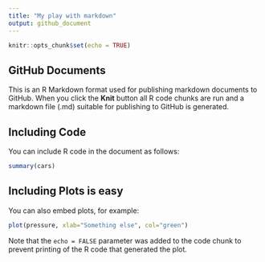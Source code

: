 ```yaml
---
title: "My play with markdown"
output: github_document
---
```


```r
knitr::opts_chunk$set(echo = TRUE)
```

## GitHub Documents

This is an R Markdown format used for publishing markdown documents to GitHub. When you click the **Knit** button all R code chunks are run and a markdown file (.md) suitable for publishing to GitHub is generated.

## Including Code

You can include R code in the document as follows:

```r
summary(cars)
```

## Including Plots is easy

You can also embed plots, for example:

```r
plot(pressure, xlab="Something else", col="green")
```

Note that the `echo = FALSE` parameter was added to the code chunk to prevent printing of the R code that generated the plot.
